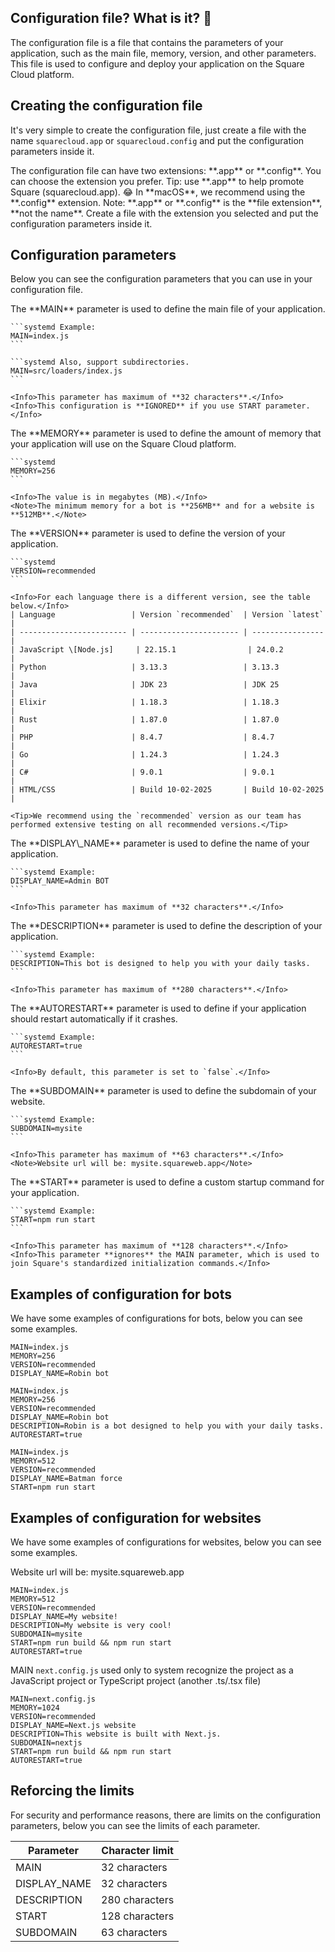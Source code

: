 ## Configuration file? What is it? 🤔

The configuration file is a file that contains the parameters of your application, such as the main file, memory, version, and other parameters. This file is used to configure and deploy your application on the Square Cloud platform.

## Creating the configuration file

It's very simple to create the configuration file, just create a file with the name `squarecloud.app` or `squarecloud.config` and put the configuration parameters inside it.

<Steps>
  <Step title="Select extension">
    The configuration file can have two extensions: **.app** or **.config**. You can choose the extension you prefer. Tip: use **.app** to help promote Square (squarecloud.app). 😂
    <Info>In **macOS**, we recommend using the **.config** extension.</Info>
    <Warning>Note: **.app** or **.config** is the **file extension**, **not the name**.</Warning>
  </Step>

  <Step title="Create file">
    Create a file with the extension you selected and put the configuration parameters inside it.
  </Step>
</Steps>

## Configuration parameters

Below you can see the configuration parameters that you can use in your configuration file.

<Steps>
  <Step title="MAIN [*]" icon="file">
    The **MAIN** parameter is used to define the main file of your application.

    ```systemd Example:
    MAIN=index.js
    ```

    ```systemd Also, support subdirectories.
    MAIN=src/loaders/index.js
    ```

    <Info>This parameter has maximum of **32 characters**.</Info>
    <Info>This configuration is **IGNORED** if you use START parameter.</Info>
  </Step>

  <Step title="MEMORY [*]" icon="memory">
    The **MEMORY** parameter is used to define the amount of memory that your application will use on the Square Cloud platform.

    ```systemd
    MEMORY=256
    ```

    <Info>The value is in megabytes (MB).</Info>
    <Note>The minimum memory for a bot is **256MB** and for a website is **512MB**.</Note>
  </Step>

  <Step title="VERSION [*]" icon="arrow-up-9-1">
    The **VERSION** parameter is used to define the version of your application.

    ```systemd
    VERSION=recommended
    ```

    <Info>For each language there is a different version, see the table below.</Info>
    | Language                 | Version `recommended`  | Version `latest` |
    | ------------------------ | ---------------------- | ---------------- |
    | JavaScript \[Node.js]     | 22.15.1                | 24.0.2           |
    | Python                   | 3.13.3                 | 3.13.3           |
    | Java                     | JDK 23                 | JDK 25           |
    | Elixir                   | 1.18.3                 | 1.18.3           |
    | Rust                     | 1.87.0                 | 1.87.0           |
    | PHP                      | 8.4.7                  | 8.4.7            |
    | Go                       | 1.24.3                 | 1.24.3           |
    | C#                       | 9.0.1                  | 9.0.1            |
    | HTML/CSS                 | Build 10-02-2025       | Build 10-02-2025 |

    <Tip>We recommend using the `recommended` version as our team has performed extensive testing on all recommended versions.</Tip>
  </Step>

  <Step title="DISPLAY_NAME [*]" icon="text">
    The **DISPLAY\_NAME** parameter is used to define the name of your application.

    ```systemd Example:
    DISPLAY_NAME=Admin BOT
    ```

    <Info>This parameter has maximum of **32 characters**.</Info>
  </Step>

  <Step title="DESCRIPTION" icon="text">
    The **DESCRIPTION** parameter is used to define the description of your application.

    ```systemd Example:
    DESCRIPTION=This bot is designed to help you with your daily tasks.
    ```

    <Info>This parameter has maximum of **280 characters**.</Info>
  </Step>

  <Step title="AUTORESTART" icon="rotate">
    The **AUTORESTART** parameter is used to define if your application should restart automatically if it crashes.

    ```systemd Example:
    AUTORESTART=true
    ```

    <Info>By default, this parameter is set to `false`.</Info>
  </Step>

  <Step title="SUBDOMAIN" icon="globe">
    The **SUBDOMAIN** parameter is used to define the subdomain of your website.

    ```systemd Example:
    SUBDOMAIN=mysite
    ```

    <Info>This parameter has maximum of **63 characters**.</Info>
    <Note>Website url will be: mysite.squareweb.app</Note>
  </Step>

  <Step title="START" icon="play">
    The **START** parameter is used to define a custom startup command for your application.

    ```systemd Example:
    START=npm run start
    ```

    <Info>This parameter has maximum of **128 characters**.</Info>
    <Info>This parameter **ignores** the MAIN parameter, which is used to join Square's standardized initialization commands.</Info>
  </Step>
</Steps>

## Examples of configuration for bots

We have some examples of configurations for bots, below you can see some examples.

```systemd This example just use required parameters. (minimum configuration)
MAIN=index.js
MEMORY=256
VERSION=recommended
DISPLAY_NAME=Robin bot
```

```systemd This example is a bot with all parameters.
MAIN=index.js
MEMORY=256
VERSION=recommended
DISPLAY_NAME=Robin bot
DESCRIPTION=Robin is a bot designed to help you with your daily tasks.
AUTORESTART=true
```

```systemd This example use all parameters and CUSTOM STARTUP COMMAND in a bot.
MAIN=index.js
MEMORY=512
VERSION=recommended
DISPLAY_NAME=Batman force
START=npm run start
```

## Examples of configuration for websites

We have some examples of configurations for websites, below you can see some examples.

<Info>Website url will be: mysite.squareweb.app</Info>

```systemd This example use all parameters and CUSTOM STARTUP COMMAND in a website.
MAIN=index.js
MEMORY=512
VERSION=recommended
DISPLAY_NAME=My website!
DESCRIPTION=My website is very cool!
SUBDOMAIN=mysite
START=npm run build && npm run start
AUTORESTART=true
```

<Info>MAIN `next.config.js` used only to system recognize the project as a JavaScript project or TypeScript project (another .ts/.tsx file)</Info>

```systemd Next.js website example.
MAIN=next.config.js
MEMORY=1024
VERSION=recommended
DISPLAY_NAME=Next.js website
DESCRIPTION=This website is built with Next.js.
SUBDOMAIN=nextjs
START=npm run build && npm run start
AUTORESTART=true
```

## Reforcing the limits

For security and performance reasons, there are limits on the configuration parameters, below you can see the limits of each parameter.

| Parameter     | Character limit |
| ------------- | --------------- |
| MAIN          | 32 characters   |
| DISPLAY\_NAME  | 32 characters   |
| DESCRIPTION   | 280 characters  |
| START         | 128 characters  |
| SUBDOMAIN     | 63 characters   |
